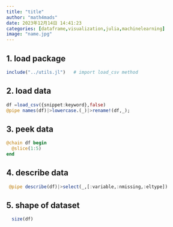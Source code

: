 ```yaml
---
title: "title"
author: "math4mads"
date: 2023年12月14日 14:41:23
categories: [dataframe,visualization,julia,machinelearning]
image: "name.jpg"
---
```



## 1. load package
```julia
include("../utils.jl")   # import load_csv method

```
## 2. load data
```julia
df =load_csv({snippet:keyword},false)
@pipe names(df)|>lowercase.(_)|>rename!(df,_);
```


## 3. peek data
```julia
@chain df begin
  @slice(1:5)
end
```

## 4. describe data
```julia
 @pipe describe(df)|>select(_,[:variable,:nmissing,:eltype])
```

## 5. shape of dataset
```julia
  size(df)
```